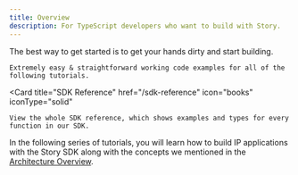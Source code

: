 ```yaml
---
title: Overview
description: For TypeScript developers who want to build with Story.
---
```


The best way to get started is to get your hands dirty and start building.

<CardGroup cols={2}>
  <Card
    title="Working Code Examples"
    href="https://github.com/storyprotocol/typescript-tutorial"
    icon="thumbs-up"
    iconType="solid"
    
  >
    Extremely easy & straightforward working code examples for all of the following tutorials.
  </Card>

  <Card
    title="SDK Reference"
    href="/sdk-reference"
    icon="books"
    iconType="solid"
    
  >
    View the whole SDK reference, which shows examples and types for every function in our SDK.
  </Card>
</CardGroup>

In the following series of tutorials, you will learn how to build IP applications with the Story SDK along with the concepts we mentioned in the [Architecture Overview](/concepts/overview).
